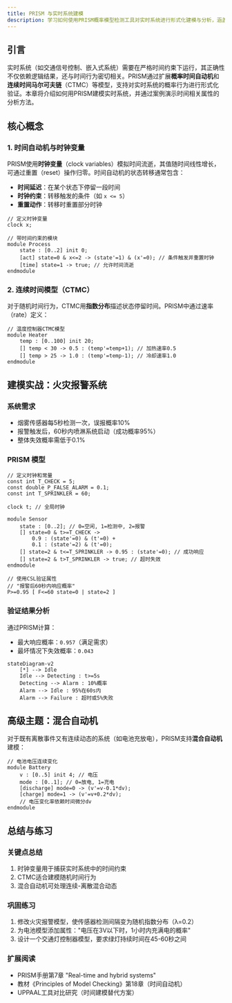 ```yaml
---
title: PRISM 与实时系统建模
description: 学习如何使用PRISM概率模型检测工具对实时系统进行形式化建模与分析，涵盖时钟变量、时间自动机等核心概念。
---
```


## 引言

实时系统（如交通信号控制、嵌入式系统）需要在严格时间约束下运行，其正确性不仅依赖逻辑结果，还与时间行为密切相关。PRISM通过扩展**概率时间自动机**和**连续时间马尔可夫链**（CTMC）等模型，支持对实时系统的概率行为进行形式化验证。本章将介绍如何用PRISM建模实时系统，并通过案例演示时间相关属性的分析方法。

## 核心概念

### 1. 时间自动机与时钟变量
PRISM使用**时钟变量**（clock variables）模拟时间流逝，其值随时间线性增长，可通过重置（reset）操作归零。时间自动机的状态转移通常包含：
- **时间延迟**：在某个状态下停留一段时间
- **时钟约束**：转移触发的条件（如 `x <= 5`）
- **重置动作**：转移时重置部分时钟

```prism
// 定义时钟变量
clock x; 

// 带时间约束的模块
module Process
    state : [0..2] init 0;
    [act] state=0 & x<=2 -> (state'=1) & (x'=0); // 条件触发并重置时钟
    [time] state=1 -> true; // 允许时间流逝
endmodule
```

### 2. 连续时间模型（CTMC）
对于随机时间行为，CTMC用**指数分布**描述状态停留时间。PRISM中通过速率（rate）定义：

```prism
// 温度控制器CTMC模型
module Heater
    temp : [0..100] init 20;
    [] temp < 30 -> 0.5 : (temp'=temp+1); // 加热速率0.5
    [] temp > 25 -> 1.0 : (temp'=temp-1); // 冷却速率1.0
endmodule
```

## 建模实战：火灾报警系统

### 系统需求
- 烟雾传感器每5秒检测一次，误报概率10%
- 报警触发后，60秒内喷淋系统启动（成功概率95%）
- 整体失效概率需低于0.1%

### PRISM 模型
```prism
// 定义时钟和常量
const int T_CHECK = 5; 
const double P_FALSE_ALARM = 0.1;
const int T_SPRINKLER = 60;

clock t; // 全局时钟

module Sensor
    state : [0..2]; // 0=空闲, 1=检测中, 2=报警
    [] state=0 & t>=T_CHECK -> 
        0.9 : (state'=0) & (t'=0) + 
        0.1 : (state'=2) & (t'=0);
    [] state=2 & t<=T_SPRINKLER -> 0.95 : (state'=0); // 成功响应
    [] state=2 & t>T_SPRINKLER -> true; // 超时失效
endmodule

// 使用CSL验证属性
// "报警后60秒内响应概率"
P>=0.95 [ F<=60 state=0 | state=2 ]
```

### 验证结果分析
通过PRISM计算：
- 最大响应概率：`0.957`（满足需求）
- 最坏情况下失效概率：`0.043`

```mermaid
stateDiagram-v2
    [*] --> Idle
    Idle --> Detecting : t>=5s
    Detecting --> Alarm : 10%概率
    Alarm --> Idle : 95%在60s内
    Alarm --> Failure : 超时或5%失败
```

## 高级主题：混合自动机
对于既有离散事件又有连续动态的系统（如电池充放电），PRISM支持**混合自动机**建模：

```prism
// 电池电压连续变化
module Battery
    v : [0..5] init 4; // 电压
    mode : [0..1]; // 0=放电, 1=充电
    [discharge] mode=0 -> (v'=v-0.1*dv);
    [charge] mode=1 -> (v'=v+0.2*dv);
    // 电压变化率依赖时间微分dv
endmodule
```

## 总结与练习

### 关键点总结
1. 时钟变量用于捕获实时系统中的时间约束
2. CTMC适合建模随机时间行为
3. 混合自动机可处理连续-离散混合动态

### 巩固练习
1. 修改火灾报警模型，使传感器检测间隔变为随机指数分布（λ=0.2）
2. 为电池模型添加属性："电压在3V以下时，1小时内充满电的概率"
3. 设计一个交通灯控制器模型，要求绿灯持续时间在45-60秒之间

### 扩展阅读
- PRISM手册第7章 "Real-time and hybrid systems"
- 教材《Principles of Model Checking》第18章（时间自动机）
- UPPAAL工具对比研究（时间建模替代方案）
